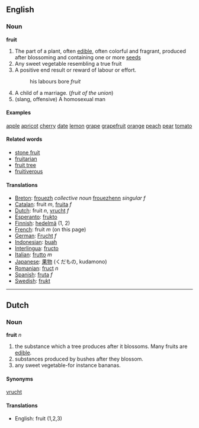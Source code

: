 ==English==
===Noun===
'''fruit'''

#The part of a plant, often [[edible]], often colorful and fragrant, produced after blossoming and containing one or more [[seed]]s
#Any sweet vegetable resembling a true fruit
#A positive end result or reward of labour or effort.
#:his labours bore ''fruit''
#A child of a marriage. (''fruit of the union'')
#(slang, offensive) A homosexual man

====Examples====
[[Apple|apple]]
[[apricot]]
[[cherry]]
[[date]]
[[lemon]]
[[grape]]
[[grapefruit]]
[[orange]]
[[peach]]
[[pear]]
[[tomato]]

====Related words====
*[[stone fruit]]
*[[fruitarian]]
*[[fruit tree]]
*[[fruitiverous]]

====Translations====
*[[Breton]]: [[frouezh]] ''collective noun'' [[frouezhenn]] ''singular f''
*[[Catalan]]: fruit ''m'', [[fruita]] ''f''
*[[Dutch]]: fruit ''n'', [[vrucht]] ''f''
*[[Esperanto]]: [[frukto]]
*[[Finnish]]: [[hedelmä]] (1, 2)
*[[French]]: fruit ''m'' (on this page)
*[[German]]: [[Frucht]] ''f''
*[[Indonesian]]: [[buah]]
*[[Interlingua]]: [[fructo]]
*[[Italian]]: [[frutto]] ''m''
*[[Japanese]]: [[果物]] (くだもの, kudamono)
*[[Romanian]]: [[fruct]] ''n''
*[[Spanish]]: [[fruta]] ''f''
*[[Swedish]]: [[frukt]]

----
==Dutch==
===Noun===
'''fruit''' ''n''

#the substance which a tree produces after it blossoms. Many fruits are [[edible]].
#substances produced by bushes after they blossom.
#any sweet vegetable-for instance bananas.

====Synonyms====
[[vrucht]]

====Translations====
* English: fruit (1,2,3)